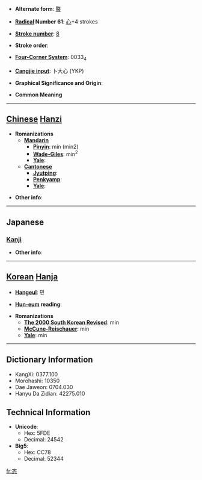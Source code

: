 * '''Alternate form''': [[暋]]

* '''[[Wiktionary:Chinese radical index| Radical]] Number 61''': [[Wiktionary:Chinese radical index 心|心]]+4 strokes

* '''[[Wiktionary:Chinese total strokes index|Stroke number]]''': [[Wiktionary:Chinese total strokes index 8|8]]

* '''Stroke order''': 

* '''[[Wiktionary:Chinese four corner index|Four-Corner System]]''': 0033<sub>4</sub>

* '''[[Wiktionary:Chinese Cangjie index|Cangjie input]]''': 卜大心 (YKP)

* '''Graphical Significance and Origin''': 

* '''Common Meaning'''

----

== [[Chinese]] [[Hanzi]] ==

* '''Romanizations'''
** '''[[Mandarin]]'''
*** '''[[Pinyin]]''': mín (min2)
*** '''[[Wade-Giles]]''': min<sup>2</sup>
*** '''[[Yale]]''': 
** '''[[Cantonese]]'''
*** '''[[Jyutping]]''':
*** '''[[Penkyamp]]''': 
*** '''[[Yale]]''': 

* '''Other info''': 

----

==Japanese==
===[[Kanji]]===
{{kanji|on readings=[[びん]] (bin), [[みん]] (min), [[ぶん]] (bun), [[もん]] (mon)
|kun readings=[[つとめる]] (tsutomeru)
}}

* '''Other info''':  

----

== [[Korean]] [[Hanja]] ==

* '''[[Hangeul]]''': 민

* '''[[Hun-eum]] reading''': 

* '''Romanizations'''
** '''[[The 2000 South Korean Revised Romanization|The 2000 South Korean Revised]]''': min
** '''[[McCune-Reischauer]]''': min
** '''[[Yale]]''': min

----

== Dictionary Information ==

* KangXi: 0377.100
* Morohashi: 10350
* Dae Jaweon: 0704.030
* Hanyu Da Zidian: 42275.010

== Technical Information ==

* '''Unicode''':
** Hex: 5FDE
** Decimal: 24542
* '''Big5''':
** Hex: CC78
** Decimal: 52344

[[fr:忞]]